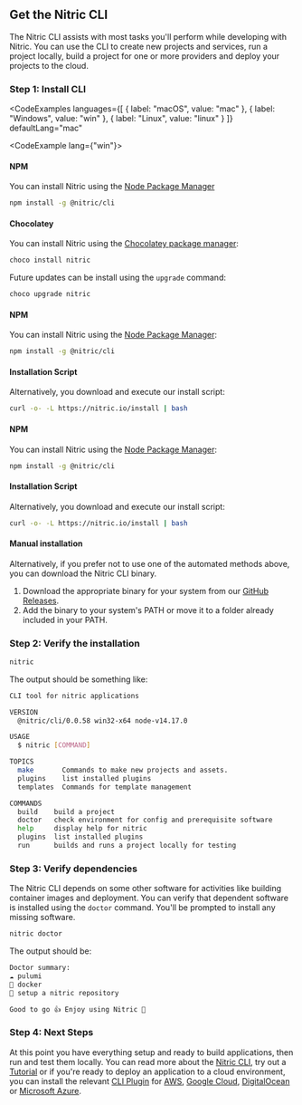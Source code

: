 ## Get the Nitric CLI

The Nitric CLI assists with most tasks you'll perform while developing with Nitric. You can use the CLI to create new projects and services, run a project locally, build a project for one or more providers and deploy your projects to the cloud.

### Step 1: Install CLI

<CodeExamples 
	languages={[
	{
		label: "macOS",
		value: "mac"
	}, {
		label: "Windows",
		value: "win"
	}, {
		label: "Linux",
		value: "linux"
	}
	]}
	defaultLang="mac"
>
<CodeExample lang={"win"}>

#### NPM

You can install Nitric using the [Node Package Manager](https://www.npmjs.com/)

```bash
npm install -g @nitric/cli
```

#### Chocolatey

You can install Nitric using the [Chocolatey package manager](https://chocolatey.org/):

```bash
choco install nitric
```

Future updates can be install using the `upgrade` command:

```bash
choco upgrade nitric
```

</CodeExample>
<CodeExample lang={"mac"}>

#### NPM

You can install Nitric using the [Node Package Manager](https://www.npmjs.com/):

```bash
npm install -g @nitric/cli
```

#### Installation Script

Alternatively, you download and execute our install script:

```bash
curl -o- -L https://nitric.io/install | bash
```

</CodeExample>
<CodeExample lang={"linux"}>

#### NPM

You can install Nitric using the [Node Package Manager](https://www.npmjs.com/):

```bash
npm install -g @nitric/cli
```

#### Installation Script

Alternatively, you download and execute our install script:

```bash
curl -o- -L https://nitric.io/install | bash
```

</CodeExample>
</CodeExamples>

#### Manual installation

Alternatively, if you prefer not to use one of the automated methods above, you can download the Nitric CLI binary.

1. Download the appropriate binary for your system from our [GitHub Releases](https://github.com/nitrictech/cli/releases/latest).
2. Add the binary to your system's PATH or move it to a folder already included in your PATH.

### Step 2: Verify the installation

```bash
nitric
```

The output should be something like:

```bash
CLI tool for nitric applications

VERSION
  @nitric/cli/0.0.58 win32-x64 node-v14.17.0

USAGE
  $ nitric [COMMAND]

TOPICS
  make       Commands to make new projects and assets.
  plugins    list installed plugins
  templates  Commands for template management

COMMANDS
  build    build a project
  doctor   check environment for config and prerequisite software
  help     display help for nitric
  plugins  list installed plugins
  run      builds and runs a project locally for testing
```

### Step 3: Verify dependencies

The Nitric CLI depends on some other software for activities like building container images and deployment. You can verify that dependent software is installed using the `doctor` command. You'll be prompted to install any missing software.

```bash
nitric doctor
```

The output should be:

```bash
Doctor summary:
☁️ pulumi
🐳 docker
🚀 setup a nitric repository

Good to go 👍 Enjoy using Nitric 🎉
```

### Step 4: Next Steps

At this point you have everything setup and ready to build applications, then run and test them locally. You can read more about the [Nitric CLI](./nitric-cli), try out a [Tutorial](./quick-start) or if you're ready to deploy an application to a cloud environment, you can install the relevant [CLI Plugin](./nitric-cli#plugins) for [AWS](./provider-aws), [Google Cloud](./provider-gcp), [DigitalOcean](./provider-digitalocean) or [Microsoft Azure](./provider-azure).